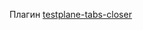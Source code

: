 Плагин [testplane-tabs-closer](https://github.com/gemini-testing/testplane-tabs-closer/blob/master/README.md)

